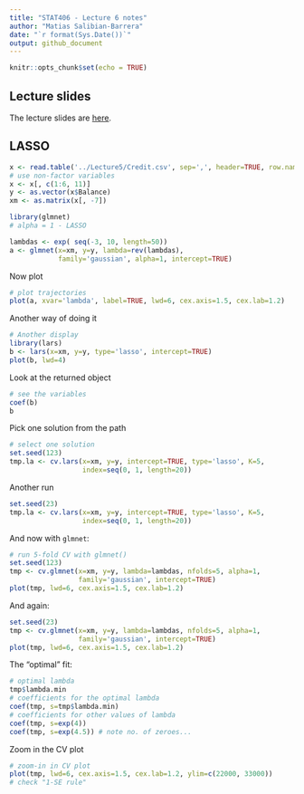 ```yaml
---
title: "STAT406 - Lecture 6 notes"
author: "Matias Salibian-Barrera"
date: "`r format(Sys.Date())`"
output: github_document
---
```


```r
knitr::opts_chunk$set(echo = TRUE)
```

## Lecture slides

The lecture slides are [here](STAT406-17-lecture-6-preliminary.pdf).

## LASSO 

```r
x <- read.table('../Lecture5/Credit.csv', sep=',', header=TRUE, row.names=1)
# use non-factor variables
x <- x[, c(1:6, 11)]
y <- as.vector(x$Balance)
xm <- as.matrix(x[, -7])
```

```r
library(glmnet)
# alpha = 1 - LASSO

lambdas <- exp( seq(-3, 10, length=50))
a <- glmnet(x=xm, y=y, lambda=rev(lambdas),
            family='gaussian', alpha=1, intercept=TRUE)
```

Now plot

```r
# plot trajectories
plot(a, xvar='lambda', label=TRUE, lwd=6, cex.axis=1.5, cex.lab=1.2)
```

Another way of doing it

```r
# Another display
library(lars)
b <- lars(x=xm, y=y, type='lasso', intercept=TRUE)
plot(b, lwd=4)
```

Look at the returned object

```r
# see the variables
coef(b)
b
```

Pick one solution from the path

```r
# select one solution
set.seed(123)
tmp.la <- cv.lars(x=xm, y=y, intercept=TRUE, type='lasso', K=5,
                  index=seq(0, 1, length=20))
```

Another run

```r
set.seed(23)
tmp.la <- cv.lars(x=xm, y=y, intercept=TRUE, type='lasso', K=5,
                  index=seq(0, 1, length=20))
```

And now with `glmnet`:

```r
# run 5-fold CV with glmnet()
set.seed(123)
tmp <- cv.glmnet(x=xm, y=y, lambda=lambdas, nfolds=5, alpha=1, 
                 family='gaussian', intercept=TRUE)
plot(tmp, lwd=6, cex.axis=1.5, cex.lab=1.2)
```

And again:

```r
set.seed(23)
tmp <- cv.glmnet(x=xm, y=y, lambda=lambdas, nfolds=5, alpha=1, 
                 family='gaussian', intercept=TRUE)
plot(tmp, lwd=6, cex.axis=1.5, cex.lab=1.2)
```

The "optimal" fit:

```r
# optimal lambda
tmp$lambda.min
# coefficients for the optimal lambda
coef(tmp, s=tmp$lambda.min)
# coefficients for other values of lambda
coef(tmp, s=exp(4))
coef(tmp, s=exp(4.5)) # note no. of zeroes...
```

Zoom in the CV plot

```r
# zoom-in in CV plot
plot(tmp, lwd=6, cex.axis=1.5, cex.lab=1.2, ylim=c(22000, 33000))
# check "1-SE rule"
```

